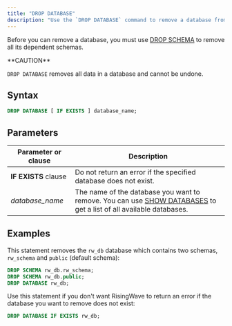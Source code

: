 ```yaml
---
title: "DROP DATABASE"
description: "Use the `DROP DATABASE` command to remove a database from your RisingWave instance."
---
```


Before you can remove a database, you must use [DROP SCHEMA](/docs/current/sql-drop-schema/) to remove all its dependent schemas.

<Warning>
**CAUTION**

`DROP DATABASE` removes all data in a database and cannot be undone.
</Warning>

## Syntax

```sql
DROP DATABASE [ IF EXISTS ] database_name;
```

## Parameters

| Parameter or clause  | Description                                                                                                                                            |
| -------------------- | ------------------------------------------------------------------------------------------------------------------------------------------------------ |
| **IF EXISTS** clause | Do not return an error if the specified database does not exist.                                                                                       |
| _database\_name_     | The name of the database you want to remove. You can use [SHOW DATABASES](/docs/current/sql-show-databases/) to get a list of all available databases. |

## Examples

This statement removes the `rw_db` database which contains two schemas, `rw_schema` and `public` (default schema):

```sql
DROP SCHEMA rw_db.rw_schema;
DROP SCHEMA rw_db.public;
DROP DATABASE rw_db;
```

Use this statement if you don't want RisingWave to return an error if the database you want to remove does not exist:

```sql
DROP DATABASE IF EXISTS rw_db;
```
